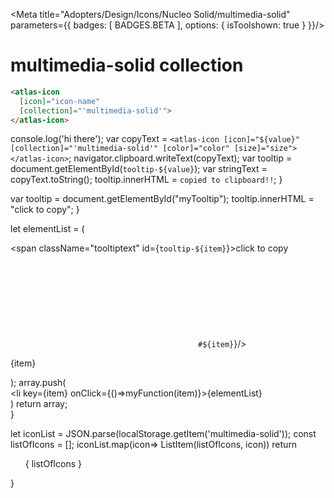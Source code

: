 
<Meta title="Adopters/Design/Icons/Nucleo Solid/multimedia-solid" parameters={{ badges: [ BADGES.BETA ], options: { isToolshown: true } }}/>

# multimedia-solid collection

```html
<atlas-icon 
  [icon]="icon-name"  
  [collection]="'multimedia-solid'">
</atlas-icon>

```

<style>
{`
/* NOTE: This css is generated by Nucleo */
ul {
  display: flex;
  flex-wrap: wrap;
  justify-content: center;
  padding-left: 0;
}

ul li {
  border-radius: .4em;
  transition: background-color .2s;
  user-select: none;
  overflow: hidden;
  text-align: center;
  padding: 2em 1em 1em;
}

ul li:hover {
  background: hsla(0, 0%, 0%, 0.05);
  cursor: pointer;
}

ul p {
  display: block;
  font-size: 0.75rem;
  color: hsla(0, 0%, 0%, 0.5);
  user-select: text;
  cursor: pointer;
  max-width: 6rem;
  padding: 8px 0 4px;
}

ul p::selection {
  background: hsl(230, 93%, 66%);
  color: #fff;
}

ul p::-moz-selection {
  background: hsl(230, 93%, 66%);
  color: #fff;
}

.svg-wrapper {
  font-size: 32px;
}

.svg-wrapper svg {
  display: block;
  margin: 0 auto 10px;
}

/* --------------------------------

Icons

-------------------------------- */

:root {
  --icon-color-primary: inherit;
  --icon-color-secondary: currentColor;
}

.icon {
  display: inline-block;
  color: var(--icon-color-primary); /* icon primary color */
  height: 1em;
  width: 1em;
  line-height: 1;
  flex-shrink: 0;
  max-width: initial;
}

.icon use {
  /* icon secondary color */
  fill: var(--icon-color-secondary);
  stroke: var(--icon-color-secondary);
}

.css-122ju8q {
    padding: 0;
}

.icon-name {
    font-size: 12px;
}

/* --------------------------------

Caps/Corners

-------------------------------- */

.icon use {
  --icon-stroke-linecap-butt: butt;
  stroke-miterlimit: 10;
  stroke-linecap: square;
  stroke-linejoin: miter;
}

.stroke-round use {
  --icon-stroke-linecap-butt: round;
  stroke-linecap: round;
  stroke-linejoin: round;
}

/* --------------------------------

Tooltip

-------------------------------- */

.tooltip {
  position: relative;
  display: inline-block;
}

.tooltip .tooltiptext {
  visibility: hidden;
  width: 100%;
  background-color: #f6f9fc;
  color: #242323;
  text-align: center;
  padding: 3px;
  position: absolute;
  z-index: 1;
  bottom: 84%;
  left: 50%;
  margin-left: -75px;
  opacity: 0;
  transition: opacity 0.3s;
  font-size: 11px;
  justify-content: center;
  display: flex;
  align-items: center;
}

.tooltip:hover .tooltiptext {
  visibility: visible;
  opacity: 1;
}
    
    `}
</style>


  console.log('hi there');
  var copyText = `<atlas-icon [icon]="${value}" [collection]="'multimedia-solid'" [color]="color" [size]="size"></atlas-icon>`;
  navigator.clipboard.writeText(copyText);
  var tooltip = document.getElementById(`tooltip-${value}`);
  var stringText = copyText.toString();
  tooltip.innerHTML = `copied to clipboard!!`;
}

  var tooltip = document.getElementById("myTooltip");
  tooltip.innerHTML = "click to copy";
}

  let elementList = (
      <div>
          <span className="tooltiptext" id={`tooltip-${item}`}>click to copy</span>
          <div className="svg-wrapper">
          <svg className="icon">
            <use href={`#${item}`}/>
          </svg>
          </div>
          <p  data-folder="">
          {item}
          </p> 
      </div>
  );
  array.push( <div className="tooltip" key={item}><li key={item} onClick={()=>myFunction(item)}>{elementList}</li></div>)
  return array;   
}

  let iconList = JSON.parse(localStorage.getItem('multimedia-solid'));
  const listOfIcons = [];
  iconList.map(icon=> ListItem(listOfIcons, icon))
  return <ul>{ listOfIcons }</ul>
}

<Base/>
<svg xmlns="http://www.w3.org/2000/svg">
  <defs>
    <symbol id="antenna" viewBox="0 0 24 24">
      <path fill="currentColor" d="m6.166 15.584.53.53 1.061-1.06-.53-.531a6.75 6.75 0 0 1 0-9.546l.53-.53-1.06-1.06-.53.53a8.25 8.25 0 0 0 0 11.667Zm11.668 0-.53.53-1.061-1.06.53-.531a6.75 6.75 0 0 0 0-9.546l-.53-.53 1.06-1.06.53.53a8.25 8.25 0 0 1 0 11.667Z"/>
      <path fill="currentColor" d="m15.181 13.992-1.06-1.061.531-.53a3.75 3.75 0 0 0 0-5.302l-.53-.53 1.06-1.061.53.53a5.252 5.252 0 0 1 0 7.425l-.53.529Zm-6.363 0-.53-.53a5.25 5.25 0 0 1 0-7.425l.53-.53 1.06 1.062-.53.53a3.75 3.75 0 0 0 0 5.302l.53.53-1.06 1.061Z"/>
      <path fill="currentColor" d="M12.75 11.467V19.5h3V21h-7.5v-1.5h3v-8.033a1.875 1.875 0 1 1 1.5 0Z"/>
    </symbol>
    <symbol id="auto-focus" viewBox="0 0 24 24">
      <path fill="currentColor" d="M3.75 9.75V4.5a.75.75 0 0 1 .75-.75h5.25v1.5h-4.5v4.5h-1.5Zm15 0v-4.5h-4.5v-1.5h5.25a.75.75 0 0 1 .75.75v5.25h-1.5Zm-4.5 10.5h5.25a.75.75 0 0 0 .75-.75v-5.25h-1.5v4.5h-4.5v1.5Zm-4.5 0H4.5a.75.75 0 0 1-.75-.75v-5.25h1.5v4.5h4.5v1.5Zm.583-5.756a3 3 0 1 0 3.333-4.987 3 3 0 0 0-3.333 4.987Z"/>
    </symbol>
    <symbol id="button-pause" viewBox="0 0 24 24">
      <path fill="currentColor" d="M4.5 3.75h3.75A.75.75 0 0 1 9 4.5v15a.75.75 0 0 1-.75.75H4.5a.75.75 0 0 1-.75-.75v-15a.75.75 0 0 1 .75-.75Zm11.25 0h3.75a.75.75 0 0 1 .75.75v15a.75.75 0 0 1-.75.75h-3.75a.75.75 0 0 1-.75-.75v-15a.75.75 0 0 1 .75-.75Z"/>
    </symbol>
    <symbol id="button-play" viewBox="0 0 24 24">
      <path fill="currentColor" d="m18.416 11.376-11.25-7.5A.75.75 0 0 0 6 4.5v15a.75.75 0 0 0 1.166.624l11.25-7.5a.75.75 0 0 0 0-1.248Z"/>
    </symbol>
    <symbol id="button-record" viewBox="0 0 24 24">
      <path fill="currentColor" d="M12 3a9 9 0 1 0 9 9 9.011 9.011 0 0 0-9-9Z"/>
    </symbol>
    <symbol id="button-stop" viewBox="0 0 24 24">
      <path fill="currentColor" d="M19.5 3.75h-15a.75.75 0 0 0-.75.75v15c0 .415.335.75.75.75h15a.75.75 0 0 0 .75-.75v-15a.75.75 0 0 0-.75-.75Z"/>
    </symbol>
    <symbol id="camera" viewBox="0 0 24 24">
      <path fill="currentColor" d="M18.75 6h-3l-1.5-2.25h-4.5L8.25 6h-3A2.25 2.25 0 0 0 3 8.25v9a2.25 2.25 0 0 0 2.25 2.25h13.5A2.25 2.25 0 0 0 21 17.25v-9A2.25 2.25 0 0 0 18.75 6ZM12 16.5A3.75 3.75 0 1 1 12 9a3.75 3.75 0 0 1 0 7.5Z"/>
    </symbol>
    <symbol id="clapperboard" viewBox="0 0 24 24">
      <path fill="currentColor" d="m3.015 6.225 15.947-3.253.3 1.47L3.315 7.695l-.3-1.47ZM4.5 9h15a.75.75 0 0 1 .75.75v10.5a.75.75 0 0 1-.75.75h-15a.75.75 0 0 1-.75-.75V9.75A.75.75 0 0 1 4.5 9ZM15 15l-5.25-3v6L15 15Z"/>
    </symbol>
    <symbol id="event-ticket" viewBox="0 0 24 24">
      <path fill="currentColor" d="M20.25 10.5a.75.75 0 0 0 .75-.75V6a.75.75 0 0 0-.75-.75H3.75A.75.75 0 0 0 3 6v3.75c0 .415.335.75.75.75.827 0 1.5.673 1.5 1.5s-.673 1.5-1.5 1.5a.75.75 0 0 0-.75.75V18c0 .415.335.75.75.75h16.5A.75.75 0 0 0 21 18v-3.75a.75.75 0 0 0-.75-.75c-.827 0-1.5-.673-1.5-1.5s.673-1.5 1.5-1.5Zm-4.5 3.75h-7.5v-1.5h7.5v1.5Zm0-3h-7.5v-1.5h7.5v1.5Z"/>
    </symbol>
    <symbol id="headphones" viewBox="0 0 24 24">
      <path fill="currentColor" d="M12 3c-4.963 0-9 4.037-9 9v6.75C3 19.99 4.01 21 5.25 21h3a.75.75 0 0 0 .75-.75v-6a.75.75 0 0 0-.75-.75H4.5V12c0-4.136 3.364-7.5 7.5-7.5s7.5 3.364 7.5 7.5v1.5h-3.75a.75.75 0 0 0-.75.75v6c0 .414.335.75.75.75h3c1.24 0 2.25-1.01 2.25-2.25V12c0-4.963-4.037-9-9-9Z"/>
    </symbol>
    <symbol id="image" viewBox="0 0 24 24">
      <path fill="currentColor" d="M11.25 9a1.5 1.5 0 1 1-3 0 1.5 1.5 0 0 1 3 0Z"/>
      <path fill="currentColor" d="M3.75 4.5h16.5a.75.75 0 0 1 .75.75v13.5a.75.75 0 0 1-.75.75H3.75a.75.75 0 0 1-.75-.75V5.25a.75.75 0 0 1 .75-.75Zm15.75 9.225V6h-15v9.928l2.424-2.91a.75.75 0 0 1 1.106-.048l2.431 2.433 4.725-5.396a.66.66 0 0 1 .568-.257.75.75 0 0 1 .565.262l3.181 3.713Z"/>
    </symbol>
    <symbol id="lightning" viewBox="0 0 24 24">
      <path fill="currentColor" d="M19.423 10.168a.75.75 0 0 0-.673-.418h-5.912l.657-5.917a.75.75 0 0 0-1.34-.541l-7.5 9.75a.75.75 0 0 0 .595 1.208h5.912l-.657 5.918a.75.75 0 0 0 1.34.54l7.5-9.75a.752.752 0 0 0 .078-.79Z"/>
    </symbol>
    <symbol id="mic" viewBox="0 0 24 24">
      <path fill="currentColor" d="M19.462 4.537A5.215 5.215 0 0 0 15.75 3c-1.402 0-2.72.546-3.712 1.537A5.216 5.216 0 0 0 10.5 8.25c0 1.402.547 2.72 1.538 3.713A5.211 5.211 0 0 0 15.75 13.5c1.402 0 2.72-.546 3.712-1.537A5.217 5.217 0 0 0 21 8.25c0-1.403-.547-2.72-1.538-3.713Zm-8.484 8.486a6.717 6.717 0 0 1-1.682-2.788L5.08 15.748a.749.749 0 0 0 .065.986l2.121 2.122a.747.747 0 0 0 .986.065l5.515-4.218a6.707 6.707 0 0 1-2.788-1.681ZM4.19 17.69l-1.061 1.06 2.121 2.121 1.06-1.06-2.12-2.122Z"/>
    </symbol>
    <symbol id="offline" viewBox="0 0 24 24">
      <path fill="currentColor" d="M19.5 3.75a.75.75 0 0 1 .53 1.28l-15 15a.749.749 0 1 1-1.06-1.06l1.288-1.289A3.693 3.693 0 0 1 3 14.25a3.74 3.74 0 0 1 2.325-3.45 6.364 6.364 0 0 1 10.65-3.84l2.995-2.99a.75.75 0 0 1 .53-.22Zm-1.847 5.779c.12.34.21.69.272 1.046A3.743 3.743 0 0 1 17.25 18H9.181l8.472-8.471Z"/>
    </symbol>
    <symbol id="sound" viewBox="0 0 24 24">
      <path fill="currentColor" d="M13.835 3.829a.754.754 0 0 0-.785.071l-5.8 4.35h-3.5A.75.75 0 0 0 3 9v6c0 .415.335.75.75.75h3.5l5.8 4.35a.747.747 0 0 0 .785.071.75.75 0 0 0 .415-.671v-15a.75.75 0 0 0-.415-.671Zm2.847 4.99-.53-.53-1.06 1.06.53.53a3.002 3.002 0 0 1 0 4.242l-.53.53 1.06 1.06.53-.53a4.505 4.505 0 0 0 0-6.362Z"/>
      <path fill="currentColor" d="m17.212 7.227 1.061-1.06.53.529c2.924 2.925 2.924 7.683 0 10.607l-.53.53-1.06-1.06.53-.53a6.007 6.007 0 0 0 0-8.486l-.53-.53Z"/>
    </symbol>
    <symbol id="video" viewBox="0 0 24 24">
      <path fill="currentColor" d="M20.627 7.601a.748.748 0 0 0-.749-.002L16.5 9.529V7.5a2.25 2.25 0 0 0-2.25-2.25h-9A2.25 2.25 0 0 0 3 7.5v9a2.25 2.25 0 0 0 2.25 2.25h9a2.25 2.25 0 0 0 2.25-2.25v-2.03l3.378 1.931a.747.747 0 0 0 .748-.002.749.749 0 0 0 .374-.649v-7.5a.75.75 0 0 0-.373-.649Z"/>
    </symbol>
    <symbol id="video-playlist" viewBox="0 0 24 24">
      <path fill="currentColor" d="M5.25 5.25h13.5V4.5a.75.75 0 0 0-.75-.75H6a.75.75 0 0 0-.75.75v.75Zm-1.5 1.5h16.5a.75.75 0 0 1 .75.75v12a.75.75 0 0 1-.75.75H3.75A.75.75 0 0 1 3 19.5v-12a.75.75 0 0 1 .75-.75ZM15 13.5l-4.5-3v6l4.5-3Z"/>
    </symbol>
    <symbol id="volume" viewBox="0 0 24 24">
      <path fill="currentColor" d="M17.585 3.829a.75.75 0 0 0-.785.071L11 8.25H5.25A.75.75 0 0 0 4.5 9v6c0 .415.336.75.75.75H11l5.8 4.35a.748.748 0 0 0 .785.071A.75.75 0 0 0 18 19.5v-15a.75.75 0 0 0-.415-.671Z"/>
    </symbol>
    <symbol id="volume-mute" viewBox="0 0 24 24">
      <path fill="currentColor" d="M3.22 20.78a.748.748 0 0 0 1.06 0l16.5-16.5a.75.75 0 1 0-1.06-1.06l-2.47 2.47V4.5a.75.75 0 0 0-1.2-.6l-5.8 4.35H4.5a.75.75 0 0 0-.75.75v6c0 .415.335.75.75.75h2.69l-3.97 3.97a.75.75 0 0 0 0 1.06Zm7.705-4.524L16.05 20.1a.746.746 0 0 0 .785.071.75.75 0 0 0 .415-.671V9.93l-6.325 6.325Z"/>
    </symbol>
  </defs>
</svg>

























